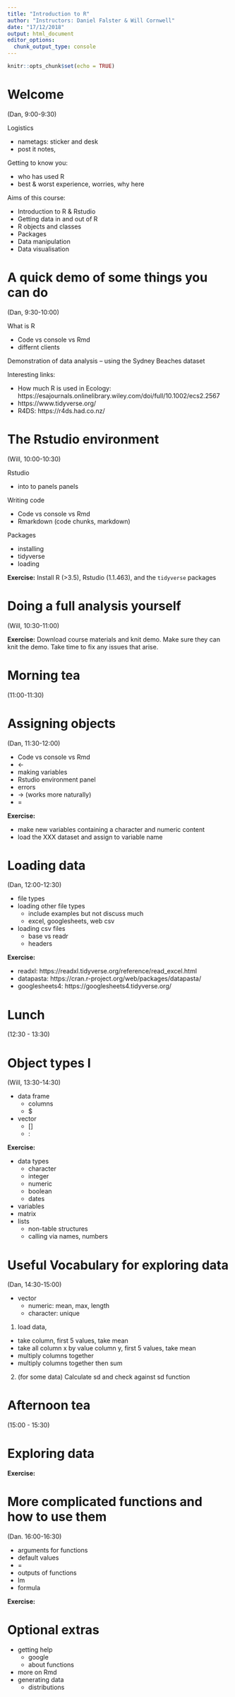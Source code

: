 ```yaml
---
title: "Introduction to R"
author: "Instructors: Daniel Falster & Will Cornwell"
date: "17/12/2018"
output: html_document
editor_options: 
  chunk_output_type: console
---
```


```r
knitr::opts_chunk$set(echo = TRUE)
```

# Welcome

(Dan, 9:00-9:30)

Logistics

- nametags: sticker and desk
- post it  notes, 

Getting to know you:

- who has used R
- best & worst experience, worries, why here

Aims of this course:

- Introduction to R & Rstudio
- Getting data in and out of R 
- R objects and classes
- Packages
- Data manipulation
- Data visualisation

# A quick demo of some things you can do

(Dan, 9:30-10:00)

What is R

- Code vs console vs Rmd
- differnt clients

Demonstration of data analysis -- using the Sydney Beaches dataset

Interesting links:

- How much R is used in Ecology: https://esajournals.onlinelibrary.wiley.com/doi/full/10.1002/ecs2.2567
- https://www.tidyverse.org/
- R4DS: https://r4ds.had.co.nz/


#  The Rstudio environment 

(Will, 10:00-10:30)

Rstudio 

- into to panels panels

Writing code

- Code vs console vs Rmd
- Rmarkdown (code chunks, markdown)

Packages

- installing
- tidyverse
- loading


**Exercise:** Install R (>3.5), Rstudio (1.1.463), and the `tidyverse` packages

# Doing a full analysis yourself

(Will, 10:30-11:00)

**Exercise:** Download course materials and knit demo. Make sure they can knit the demo. Take time to fix any issues that arise.
  
# Morning tea

(11:00-11:30)

# Assigning objects

(Dan, 11:30-12:00)

- Code vs console vs Rmd
- <- 
- making variables
- Rstudio environment panel
- errors
- -> (works more naturally)
- = 

**Exercise:**

- make new variables containing a character and numeric content 
- load the XXX dataset and assign to variable name

# Loading data

(Dan, 12:00-12:30)

- file types
- loading other file types
  - include examples but not discuss much 
  - excel, googlesheets, web csv
- loading csv files
  - base vs readr
  - headers

**Exercise:**

- readxl: https://readxl.tidyverse.org/reference/read_excel.html
- datapasta: https://cran.r-project.org/web/packages/datapasta/
- googlesheets4: https://googlesheets4.tidyverse.org/


# Lunch 

(12:30 - 13:30)

# Object types I

(Will, 13:30-14:30)

- data frame
   - columns
   - $
- vector
   - []
   - :

**Exercise:**

- data types
  - character
  - integer
  - numeric
  - boolean
  - dates
- variables
- matrix
- lists
  - non-table structures
  - calling via names, numbers

# Useful Vocabulary for exploring data

(Dan, 14:30-15:00)

- vector
  - numeric: mean, max, length
  - character: unique

1. load data, 
  - take column, first 5 values, take mean
  - take all column x by value column y, first 5 values, take mean
  - multiply columns together
  - multiply columns together then sum
2. (for some data) Calculate sd and check against sd function

# Afternoon tea

(15:00 - 15:30)

# Exploring data

**Exercise:**

# More complicated functions and how to use them 

(Dan. 16:00-16:30)

- arguments for functions
- default values
- = 
- outputs of functions
- lm
- formula

**Exercise:**

# Optional extras

- getting help
  - google
  - about functions
- more on Rmd
- generating data
  - distributions

